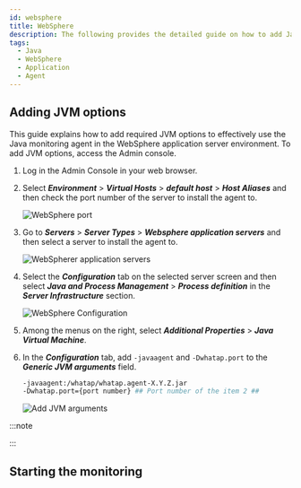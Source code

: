 ```yaml
---
id: websphere
title: WebSphere
description: The following provides the detailed guide on how to add Java Virtual Machine (JVM) options to integrate the WhaTap monitoring solution into WebSphere applications. Through this document, users can learn step by step how to apply the required JVM settings to monitor the performance and availability of WebSphere applications after installing the Java agent. It includes the configuration of essential JVM options during agent installation, optimal configuration for smooth integration with WebSphere, and histogram query.
tags:
  - Java
  - WebSphere
  - Application
  - Agent
---
```


## Adding JVM options

This guide explains how to add required JVM options to effectively use the Java monitoring agent in the WebSphere application server environment. To add JVM options, access the Admin console.

1. Log in the Admin Console in your web browser.

2. Select **_Environment_** > **_Virtual Hosts_** > **_default host_** > **_Host Aliases_** and then check the port number of the server to install the agent to.

   ![WebSphere port](https://img.whatap.io/media/agent_java/install/330.png)

3. Go to **_Servers_** > **_Server Types_** > **_Websphere application servers_** and then select a server to install the agent to.

   ![WebSpherer application servers](https://img.whatap.io/media/agent_java/install/300.png)

4. Select the **_Configuration_** tab on the selected server screen and then select **_Java and Process Management_** > **_Process definition_** in the **_Server Infrastructure_** section.

   ![WebSphere Configuration](https://img.whatap.io/media/agent_java/install/310.png)

5. Among the menus on the right, select **_Additional Properties_** > **_Java Virtual Machine_**.

6. In the **_Configuration_** tab, add `-javaagent` and `-Dwhatap.port` to the **_Generic JVM arguments_** field.

   ```bash
   -javaagent:/whatap/whatap.agent-X.Y.Z.jar 
   -Dwhatap.port={port number} ## Port number of the item 2 ##
   ```

   ![Add JVM arguments](https://img.whatap.io/media/agent_java/install/340.png)

:::note


<Java17 /> 

:::


<Setheapmemory /> 

## Starting the monitoring


<Startapm /> 
